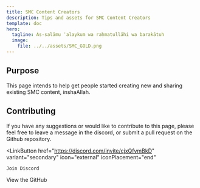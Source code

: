 ```yaml
---
title: SMC Content Creators
description: Tips and assets for SMC Content Creators
template: doc
hero:
  tagline: As-salāmu ʿalaykum wa raḥmatullāhi wa barakātuh
  image:
    file: ../../assets/SMC_GOLD.png
---
```



## Purpose

This page intends to help get people started creating new and sharing existing SMC content, inshaAllah.

## Contributing

If you have any suggestions or would like to contribute to this page, please feel free to leave a message in the discord, or submit a pull request on the Github repository.

<LinkButton
	href="https://discord.com/invite/cjxQfvmBkD"
	variant="secondary"
	icon="external"
	iconPlacement="end"
>
	Join Discord
</LinkButton>
<LinkButton
	href="https://discord.com/invite/cjxQfvmBkD"
	variant="secondary"
	icon="external"
	iconPlacement="end"
>
	View the GitHub
</LinkButton>
